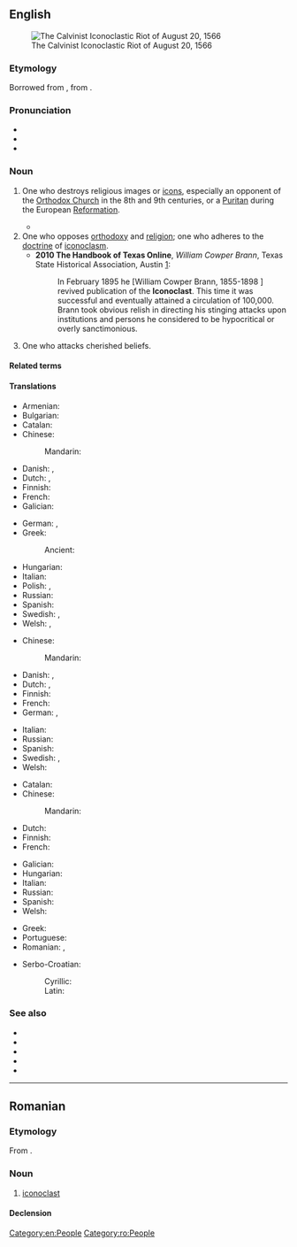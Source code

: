 ==English==
{{was wotd|2006|October|20}}
[[File:Frans Hogenberg - The Calvinist Iconoclastic Riot of August 20, 1566 - WGA11470.jpg|thumb|The Calvinist Iconoclastic Riot of August 20, 1566]]

===Etymology===
Borrowed from {{bor|en|fr|iconoclaste}}, from {{der|en|gkm|εἰκονοκλάστης|lit=image breaker}}.

===Pronunciation===
* {{IPA|en|/aɪˈkɒnəklæst/}}
* {{audio|en|en-us-iconoclast.ogg|Audio (US)}}
* {{audio|en|en-au-iconoclast.ogg|Audio (AU)}}

===Noun===
{{en-noun}}

# {{lb|en|historical|Christianity}} One who destroys religious images or [[icons]], especially an opponent of the [[Orthodox Church]] in the 8th and 9th centuries, or a [[Puritan]] during the European [[Reformation]].
#: {{ant|en|iconodule}}
#* {{quote-book|en|year=2004|author=Eugene TeSelle|section=Iconoclast|title=World Book Encyclopedia, 2004 edition (CD)|passage=In the days of the early Christian church, people who opposed the veneration (reverence) of images were called '''iconoclasts'''.}}
# One who opposes [[orthodoxy]] and [[religion]]; one who adheres to the [[doctrine]] of [[iconoclasm]].
#* '''2010 The Handbook of Texas Online''', ''William Cowper Brann'', Texas State Historical Association, Austin [http://www.tshaonline.org/handbook/online/articles/fbr23]:
#*: In February 1895 he [William Cowper Brann, 1855-1898 ] revived publication of the '''Iconoclast'''. This time it was successful and eventually attained a circulation of 100,000. Brann took obvious relish in directing his stinging attacks upon institutions and persons he considered to be hypocritical or overly sanctimonious.
# {{lb|en|by extension}} One who attacks cherished beliefs.

====Related terms====
{{col3|en
|clast
|clastic
|icon
|iconoclasm
|iconoclastic
}}

====Translations====
{{trans-top|one who destroys religious images or icons}}
* Armenian: {{t+|hy|պատկերամարտ}}
* Bulgarian: {{t+|bg|иконоборец|m}}
* Catalan: {{t+|ca|iconoclasta|m|f}}
* Chinese:
*: Mandarin: {{t-needed|cmn}}
* Danish: {{t|da|billedstormer|c}}, {{t|da|ikonoklast|c}}
* Dutch: {{t+|nl|beeldenstormer|m}}, {{t+|nl|iconoclast|m}}
* Finnish: {{t+|fi|kuvainraastaja}}
* French: {{t+|fr|iconoclaste|m|f}}
* Galician: {{t|gl|iconoclasta|m|f}}
{{trans-mid}}
* German: {{t|de|Bilderstürmer|m}}, {{t+|de|Ikonoklast|m}}
* Greek:
*: Ancient: {{t|grc|εἰκονοκλάστης|m}}
* Hungarian: {{t|hu|képromboló}}
* Italian: {{t+|it|iconoclasta|m|f}}
* Polish: {{t+|pl|ikonoklasta|m}}, {{t|pl|obrazoburca|m}}
* Russian: {{t+|ru|иконобо́рец|m}}
* Spanish: {{t+|es|iconoclasta|m|f}}
* Swedish: {{t|sv|bildstormare|c}}, {{t|sv|ikonoklast|c}}
* Welsh: {{t|cy|delwyddrylliwr|m}}, {{t|cy|eiconoclast|mf}}
{{trans-bottom}}

{{trans-top|one who opposes orthodoxy and religion}}
* Chinese:
*: Mandarin: {{t-needed|cmn}}
* Danish: {{t|da|billedstormer|c}}, {{t|da|ikonoklast|c}}
* Dutch: {{t+|nl|beeldenstormer|m}}, {{t+|nl|iconoclast|m}}
* Finnish: {{t+|fi|kuvainraastaja}}
* French: {{t+|fr|iconoclaste|m|f}}
* German: {{t|de|Bilderstürmer|m}}, {{t+|de|Ikonoklast|m}}
{{trans-mid}}
* Italian: {{t+|it|iconoclasta|m|f}}
* Russian: {{t+|ru|иконобо́рец|m}}
* Spanish: {{t+|es|iconoclasta|m|f}}
* Swedish: {{t|sv|bildstormare|c}}, {{t|sv|ikonoklast|c}}
* Welsh: {{t|cy|delwyddrylliwr|m}}
{{trans-bottom}}

{{trans-top|one who attacks cherished beliefs}}
* Catalan: {{t+|ca|iconoclasta|m|f}}
* Chinese:
*: Mandarin: {{t-needed|cmn}}
* Dutch: {{t+|nl|hemelbestormer|m}}
* Finnish: {{t+|fi|kerettiläinen}}
* French: {{t+|fr|iconoclaste|m|f}}
{{trans-mid}}
* Galician: {{t|gl|iconoclasta|m|f}}
* Hungarian: {{t|hu|polgárpukkasztó}}
* Italian: {{t+|it|iconoclasta|m|f}}
* Russian: {{t+|ru|иконобо́рец|m}}
* Spanish: {{t+|es|iconoclasta|m|f}}
* Welsh: {{t|cy|delwyddrylliwr|m}}
{{trans-bottom}}

{{checktrans-top}}
* Greek: {{t+check|el|εικονοκλάστης}}
* Portuguese: {{t+check|pt|iconoclasta|m|f}}
* Romanian: {{t+check|ro|iconoclast|m}}, {{t+|ro|iconoclastă|f}}
{{trans-mid}}
* Serbo-Croatian:
*: Cyrillic: {{t-check|sh|иконокласт}}
*: Latin: {{t+|sh|ikonoklast}}
{{trans-bottom}}

===See also===
* {{l|en|antichrist}}
* {{l|en|rebel}}
* {{l|en|radical}}
* {{l|en|dissenter}}
* {{l|en|contrarian}}

[[Category:en:People]]

----

==Romanian==

===Etymology===
From {{bor|ro|fr|iconoclaste}}.

===Noun===
{{ro-noun|m|iconoclaști|f=iconoclastă}}

# [[#English|iconoclast]]

====Declension====
{{ro-noun-m|pl=iconoclaști}}

[[Category:ro:People]]